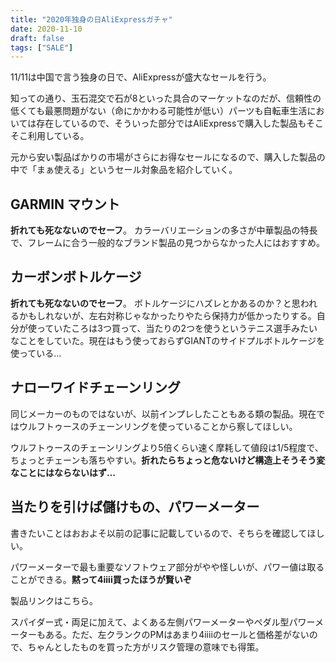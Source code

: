 ```yaml
---
title: "2020年独身の日AliExpressガチャ"
date: 2020-11-10
draft: false
tags: ["SALE"]
---
```


11/11は中国で言う独身の日で、AliExpressが盛大なセールを行う。

知っての通り、玉石混交で石が8といった具合のマーケットなのだが、信頼性の低くても最悪問題がない（命にかかわる可能性が低い）パーツも自転車生活においては存在しているので、そういった部分ではAliExpressで購入した製品もそこそこ利用している。

元から安い製品ばかりの市場がさらにお得なセールになるので、購入した製品の中で「まぁ使える」というセール対象品を紹介していく。

## GARMIN マウント

<LinkCard url="https://s.click.aliexpress.com/e/_Adpju7" />

**折れても死なないのでセーフ**。 カラーバリエーションの多さが中華製品の特長で、フレームに合う一般的なブランド製品の見つからなかった人にはおすすめ。

## カーボンボトルケージ

<LinkCard url="https://s.click.aliexpress.com/e/_9RgTTt" />

**折れても死なないのでセーフ**。 ボトルケージにハズレとかあるのか？と思われるかもしれないが、左右対称じゃなかったりやたら保持力が低かったりする。自分が使っていたころは3つ買って、当たりの2つを使うというテニス選手みたいなことをしていた。現在はもう使っておらずGIANTのサイドプルボトルケージを使っている…

<LinkCard url="https://blog.gensobunya.net/post/2020/09/giant_airway_composite_side/" />

## ナローワイドチェーンリング

<LinkCard url="https://s.click.aliexpress.com/e/_9yqXVz" />

同じメーカーのものではないが、以前インプレしたこともある類の製品。現在ではウルフトゥースのチェーンリングを使っていることから察してほしい。

ウルフトゥースのチェーンリングより5倍くらい速く摩耗して値段は1/5程度で、ちょっとチェーンも落ちやすい。**折れたらちょっと危ないけど構造上そうそう変なことにはならないはず…**

<LinkCard url="https://blog.gensobunya.net/post/2020/01/tcr_allroadize/" />

## 当たりを引けば儲けもの、パワーメーター

書きたいことはおおよそ以前の記事に記載しているので、そちらを確認してほしい。

パワーメーターで最も重要なソフトウェア部分がやや怪しいが、パワー値は取ることができる。**黙って4iiii買ったほうが賢いぞ**

<LinkCard url="https://blog.gensobunya.net/post/2020/11/xcadey_x2r/" />

製品リンクはこちら。

<LinkCard url="https://s.click.aliexpress.com/e/_9JzEFV" />

<LinkCard url="https://s.click.aliexpress.com/e/_AnXNs3" />

スパイダー式・両足に加えて、よくある左側パワーメーターやペダル型パワーメーターもある。ただ、左クランクのPMはあまり4iiiiのセールと価格差がないので、ちゃんとしたものを買った方がリスク管理の意味でも得策。
